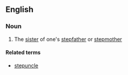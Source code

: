 ==English==

===Noun===
{{en-noun}}

#{{rare}} The [[sister]] of one's [[stepfather]] or [[stepmother]]

====Related terms====
*[[stepuncle]]